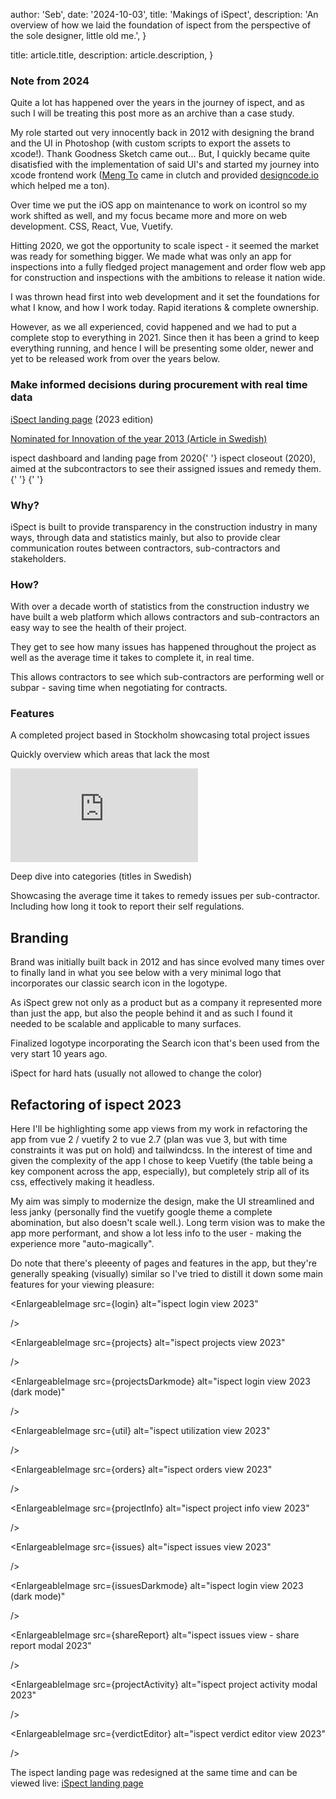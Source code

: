 



  author: 'Seb',
  date: '2024-10-03',
  title: 'Makings of iSpect',
  description:
    'An overview of how we laid the foundation of ispect from the perspective of the sole designer, little old me.',
}

  title: article.title,
  description: article.description,
}


### Note from 2024

Quite a lot has happened over the years in the journey of ispect,
and as such I will be treating this post more as an archive than a case study.

My role started out very innocently back in 2012 with designing the brand and the UI
in Photoshop (with custom scripts to export the assets to xcode!). Thank Goodness Sketch came out...
But, I quickly became quite disatisfied with the implementation of said UI's and started my journey into xcode frontend work ([Meng To](https://x.com/MengTo) came in clutch and provided [designcode.io](https://designcode.io/) which helped me a ton).

Over time we put the iOS app on maintenance to work on <Link href="/craft/makings-of-icontrol">icontrol</Link> so my work shifted as well, and my focus became more and more on web development. CSS, React, Vue, Vuetify.

Hitting 2020, we got the opportunity to scale ispect - it seemed the market was ready for something bigger.
We made what was only an app for inspections into a fully fledged project management and order flow web app for construction and inspections with the ambitions to release it nation wide.

I was thrown head first into web development and it set the foundations for what I know, and how I work today.
Rapid iterations & complete ownership.

However, as we all experienced, covid happened and we had to put a complete stop to everything in 2021.
Since then it has been a grind to keep everything running, and hence I will be presenting some older, newer and yet to be released work from over the years below.

### Make informed decisions during procurement with real time data

[iSpect landing page](https://ispect.se) (2023 edition)

[Nominated for Innovation of the year 2013 (Article in Swedish)](https://www.sbuf.se/Om-SBUF/Aretsinnovation/Nyhetsbrev11/)

<EnlargeableImage
  src={ispectWeb}
  alt="iSpect Web Interface"
  width={1200}
  height={600}
/>
<span className="text-center text-xs font-medium">
  ispect dashboard and landing page from 2020{' '}
</span> <EnlargeableImage
  src={ispectCloseout2020}
  alt="ispect closeout 2020"
  width={1200}
  height={600}
/>
<span className="text-center text-xs font-medium">
  ispect closeout (2020), aimed at the subcontractors to see their assigned
  issues and remedy them.{' '}
</span>{' '}

### Why?

iSpect is built to provide transparency in the construction industry in many
ways, through data and statistics mainly, but also to provide clear
communication routes between contractors, sub-contractors and stakeholders.

### How?

With over a decade worth of statistics from the construction industry
we have built a web platform which allows contractors and
sub-contractors an easy way to see the health of their project.

They get to see how many issues has happened throughout the project as
well as the average time it takes to complete it, in real time.

This allows contractors to see which sub-contractors are performing
well or subpar - saving time when negotiating for contracts.

### Features

<EnlargeableImage
  src={totalProjectIssues}
  alt="Total Project Issues"
  width={600}
  height={400}
/>

A completed project based in Stockholm showcasing total project issues

<EnlargeableImage
  src={totalByLocation}
  alt="Issues by Location"
  width={600}
  height={400}
/>

Quickly overview which areas that lack the most

<iframe
  src="https://www.loom.com/embed/799cba8301b048d2b524b7c55505b486?hide_owner=true&hide_share=true&hide_title=true&hideEmbedTopBar=true&autoplay=1"
  frameBorder="0"
  allowFullScreen
  style={{
    position: 'relative',
    width: '100%',
    height: '400px',
  }}
  className="rounded-xl"
></iframe>

Deep dive into categories (titles in Swedish)

<EnlargeableImage
  src={avgRemedyTime}
  alt="Average Time to Remedy Issues"
  width={600}
  height={400}
/>

Showcasing the average time it takes to remedy issues per sub-contractor.
Including how long it took to report their self regulations.

## Branding

Brand was initially built back in 2012 and has since evolved many times
over to finally land in what you see below with a very minimal logo that
incorporates our classic search icon in the logotype.

As iSpect grew not only as a product but as a company it represented
more than just the app, but also the people behind it and as such I
found it needed to be scalable and applicable to many surfaces.

<EnlargeableImage
  src={logotype}
  alt="iSpect Logotype"
  width={800}
  height={600}
/>

Finalized logotype incorporating the Search icon that's been used from the
very start 10 years ago.

<EnlargeableImage
  src={hardhat}
  alt="iSpect Hard Hat"
  width={600}
  height={400}
/>

iSpect for hard hats (usually not allowed to change the color)

<EnlargeableImage src={platformLogo} alt="platform logo" />

## Refactoring of ispect 2023

Here I'll be highlighting some app views from my work in refactoring the app from vue 2 / vuetify 2 to vue 2.7
(plan was vue 3, but with time constraints it was put on hold) and tailwindcss.
In the interest of time and given the complexity of the app I chose to keep Vuetify (the table being a key component across the app, especially),
but completely strip all of its css, effectively making it headless.

My aim was simply to modernize the design, make the UI streamlined and less janky (personally find the vuetify google theme a complete abomination, but also doesn't scale well.).
Long term vision was to make the app more performant, and show a lot less info to the user - making the experience more "auto-magically".

Do note that there's pleeenty of pages and features in the app, but they're generally speaking (visually) similar so
I've tried to distill it down some main features for your viewing pleasure:

<EnlargeableImage
  src={login}
  alt="ispect login view 2023"

/>

<EnlargeableImage
  src={projects}
  alt="ispect projects view 2023"

/>

<EnlargeableImage
  src={projectsDarkmode}
  alt="ispect login view 2023 (dark mode)"

/>

<EnlargeableImage
  src={util}
  alt="ispect utilization view 2023"

/>

<EnlargeableImage
  src={orders}
  alt="ispect orders view 2023"

/>

<EnlargeableImage
  src={projectInfo}
  alt="ispect project info view 2023"

/>

<EnlargeableImage
  src={issues}
  alt="ispect issues view 2023"

/>

<EnlargeableImage
  src={issuesDarkmode}
  alt="ispect login view 2023 (dark mode)"

/>

<EnlargeableImage
  src={shareReport}
  alt="ispect issues view - share report modal 2023"

/>

<EnlargeableImage
  src={projectActivity}
  alt="ispect project activity modal 2023"

/>

<EnlargeableImage
  src={verdictEditor}
  alt="ispect verdict editor view 2023"

/>

The ispect landing page was redesigned at the same time and can be viewed live:
[iSpect landing page](https://ispect.se)

